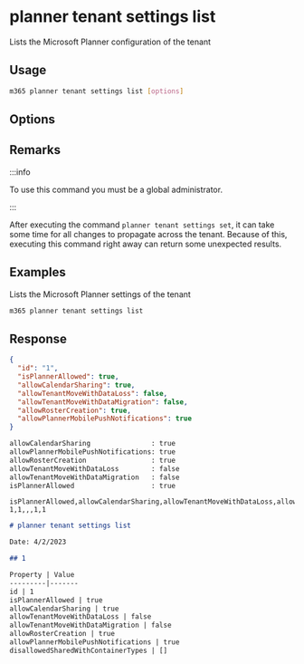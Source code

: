
# planner tenant settings list

Lists the Microsoft Planner configuration of the tenant

## Usage

```sh
m365 planner tenant settings list [options]
```

## Options

<Global />

## Remarks

:::info

To use this command you must be a global administrator.

:::

After executing the command `planner tenant settings set`, it can take some time for all changes to propagate across the tenant. Because of this, executing this command right away can return some unexpected results.

## Examples

Lists the Microsoft Planner settings of the tenant

```sh
m365 planner tenant settings list
```

## Response

<Tabs>
  <TabItem value="JSON">

  ```json
  {
    "id": "1",
    "isPlannerAllowed": true,
    "allowCalendarSharing": true,
    "allowTenantMoveWithDataLoss": false,
    "allowTenantMoveWithDataMigration": false,
    "allowRosterCreation": true,
    "allowPlannerMobilePushNotifications": true
  }
  ```

  </TabItem>
  <TabItem value="Text">

  ```txt
  allowCalendarSharing               : true
  allowPlannerMobilePushNotifications: true
  allowRosterCreation                : true
  allowTenantMoveWithDataLoss        : false
  allowTenantMoveWithDataMigration   : false
  isPlannerAllowed                   : true
  ```

  </TabItem>
  <TabItem value="CSV">

  ```csv
  isPlannerAllowed,allowCalendarSharing,allowTenantMoveWithDataLoss,allowTenantMoveWithDataMigration,allowRosterCreation,allowPlannerMobilePushNotifications
  1,1,,,1,1
  ```

  </TabItem>
  <TabItem value="Markdown">

  ```md
  # planner tenant settings list

  Date: 4/2/2023

  ## 1

  Property | Value
  ---------|-------
  id | 1
  isPlannerAllowed | true
  allowCalendarSharing | true
  allowTenantMoveWithDataLoss | false
  allowTenantMoveWithDataMigration | false
  allowRosterCreation | true
  allowPlannerMobilePushNotifications | true
  disallowedSharedWithContainerTypes | []
  ```

  </TabItem>
</Tabs>

